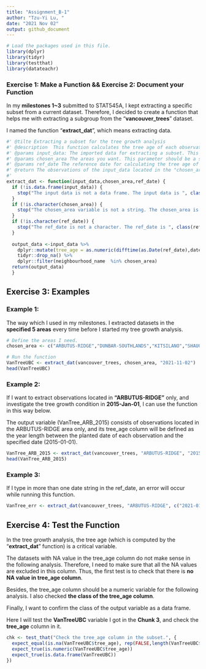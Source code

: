 ```yaml
---
title: "Assignment_B-1"
author: "Tzu-Yi Lu, "
date: "2021 Nov 02"
output: github_document
---
```


```r
# Load the packages used in this file.
library(dplyr)
library(tidyr)
library(testthat)
library(datateachr)
```

### Exercise 1: Make a Function && Exercise 2: Document your Function

In my **milestones 1~3** submitted to STAT545A, I kept extracting a specific subset from a current dataset. Therefore, I decided to create a function that helps me with extracting a subgroup from the "**vancouver_trees**" dataset.

I named the function "**extract_dat**", which means extracting data. 

```r
#' @tilte Extracting a subset for the tree growth analysis
#' @description  This function calculates the tree age of each observation in the input and then extracts a subset from it according to the specified area(s).
#' @params input_data: The imported data for extracting a subset. This parameter should be a data frame.
#' @params chosen_area The areas you want. This parameter should be a string.
#' @params ref_date The reference date for calculating the tree age of each observation. This parameter should be a string. 
#' @return The observations of the input_data located in the "chosen_area". The output will be a data frame.
#' 
extract_dat <- function(input_data,chosen_area,ref_date) {
  if (!is.data.frame(input_data)) {
    stop("The input data is not a data frame. The input data is ", class(input_data))
  }
  if (!is.character(chosen_area)) {
    stop("The chosen_area variable is not a string. The chosen_area is ", class(chosen_area))
  }
  if (!is.character(ref_date)) {
    stop("The ref_date is not a character. The ref_date is ", class(ref_date))
  }
  
  output_data <-input_data %>%
    dplyr::mutate(tree_age = as.numeric(difftime(as.Date(ref_date),date_planted))/365) %>%
    tidyr::drop_na() %>%
    dplyr::filter(neighbourhood_name  %in% chosen_area)
  return(output_data)
  }

```

## Exercise 3: Examples

### Example 1: 
The way which I used in my milestones. I extracted datasets in the **specified 5 areas** every time before I started my tree growth analysis.

```r
# Define the areas I need.
chosen_area <- c("ARBUTUS-RIDGE","DUNBAR-SOUTHLANDS","KITSILANO","SHAUGHNESSY","WEST POINT GREY")

# Run the function
VanTreeUBC <- extract_dat(vancouver_trees, chosen_area, "2021-11-02")
head(VanTreeUBC)
```

### Example 2: 

If I want to extract observations located in **"ARBUTUS-RIDGE"** only, and investigate the tree growth condition in **2015-Jan-01**, I can use the function in this way below. 

The output variable (VanTree_ARB_2015) consists of observations located in the ARBUTUS-RIDGE area only, and its tree_age column will be defined as the year length between the planted date of each observation and the specified date (2015-01-01).  

```r
VanTree_ARB_2015 <- extract_dat(vancouver_trees, "ARBUTUS-RIDGE", "2015-01-01")
head(VanTree_ARB_2015)
```

### Example 3: 

If I type in more than one date string in the ref_date, an error will occur while running this function.

```r
VanTree_err <- extract_dat(vancouver_trees, "ARBUTUS-RIDGE", c("2021-01-01","2021-11-02"))
```

## Exercise 4: Test the Function

In the tree growth analysis, the tree age (which is computed by the "**extract_dat**" function) is a critical variable.

The datasets with NA value in the tree_age column do not make sense in the following analysis. Therefore, I need to make sure that all the NA values are excluded in this column. Thus, the first test is to check that there is **no NA value in tree_age column**.

Besides, the tree_age column should be a numeric variable for the following analysis. I also checked **the class of the tree_age column**.

Finally, I want to confirm the class of the output variable as a data frame. 

Here I will test the **VanTreeUBC** variable I got in the **Chunk 3**, and check the **tree_age** column in it.


```r
chk <- test_that("Check the tree_age column in the subset.", {
  expect_equal(is.na(VanTreeUBC$tree_age), rep(FALSE,length(VanTreeUBC$tree_age)))
  expect_true(is.numeric(VanTreeUBC$tree_age))
  expect_true(is.data.frame(VanTreeUBC))
})
```
